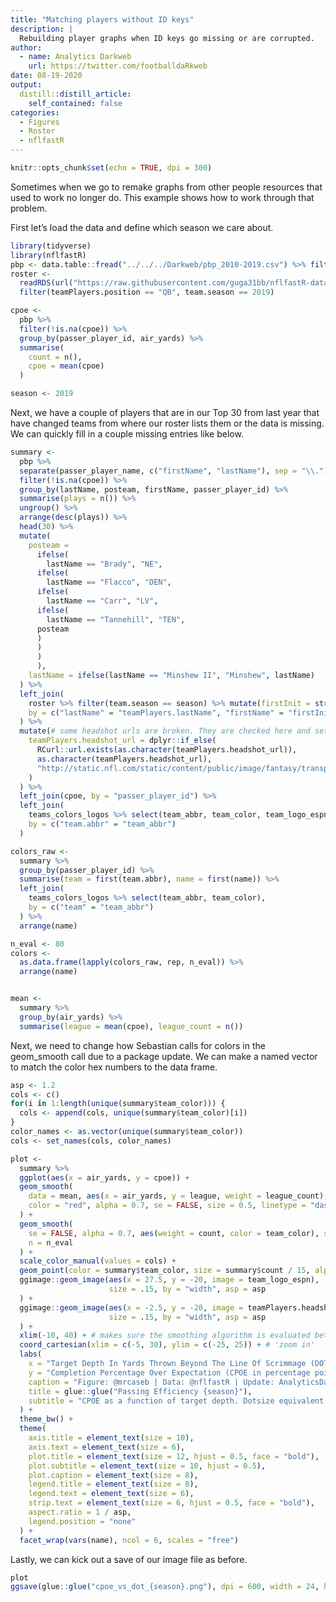 ```yaml
---
title: "Matching players without ID keys"
description: |
  Rebuilding player graphs when ID keys go missing or are corrupted. 
author:
  - name: Analytics Darkweb
    url: https://twitter.com/footballdaRkweb
date: 08-19-2020
output:
  distill::distill_article:
    self_contained: false
categories:
  - Figures
  - Roster
  - nflfastR
---
```


```r
knitr::opts_chunk$set(echo = TRUE, dpi = 300)
```

Sometimes when we go to remake graphs from other people resources that used to work no longer do. This example shows how to work through that problem. 

First let's load the data and define which season we care about. 

```r
library(tidyverse)
library(nflfastR)
pbp <- data.table::fread("../../../Darkweb/pbp_2010-2019.csv") %>% filter(season == 2019)
roster <-
  readRDS(url("https://raw.githubusercontent.com/guga31bb/nflfastR-data/master/roster-data/roster.rds")) %>%
  filter(teamPlayers.position == "QB", team.season == 2019)

cpoe <-
  pbp %>%
  filter(!is.na(cpoe)) %>%
  group_by(passer_player_id, air_yards) %>%
  summarise(
    count = n(),
    cpoe = mean(cpoe)
  )

season <- 2019
```

Next, we have a couple of players that are in our Top 30 from last year that have changed teams from where our roster lists them or the data is missing. 
We can quickly fill in a couple missing entries like below.

```r
summary <-
  pbp %>%
  separate(passer_player_name, c("firstName", "lastName"), sep = "\\.") %>%
  filter(!is.na(cpoe)) %>%
  group_by(lastName, posteam, firstName, passer_player_id) %>%
  summarise(plays = n()) %>%
  ungroup() %>%
  arrange(desc(plays)) %>%
  head(30) %>%
  mutate(
    posteam = 
      ifelse(
        lastName == "Brady", "NE",
      ifelse(
        lastName == "Flacco", "DEN",
      ifelse(
        lastName == "Carr", "LV",
      ifelse(
        lastName == "Tannehill", "TEN",
      posteam
      )
      )
      )
      ),
    lastName = ifelse(lastName == "Minshew II", "Minshew", lastName)
  ) %>%
  left_join(
    roster %>% filter(team.season == season) %>% mutate(firstInit = str_extract(teamPlayers.firstName, "\\w")) %>% select(name = teamPlayers.displayName, firstInit, teamPlayers.lastName, team.abbr, teamPlayers.headshot_url),
    by = c("lastName" = "teamPlayers.lastName", "firstName" = "firstInit")
  ) %>%
  mutate(# some headshot urls are broken. They are checked here and set to a default 
    teamPlayers.headshot_url = dplyr::if_else(
      RCurl::url.exists(as.character(teamPlayers.headshot_url)),
      as.character(teamPlayers.headshot_url),
      "http://static.nfl.com/static/content/public/image/fantasy/transparent/200x200/default.png",
    )
  ) %>%
  left_join(cpoe, by = "passer_player_id") %>%
  left_join(
    teams_colors_logos %>% select(team_abbr, team_color, team_logo_espn),
    by = c("team.abbr" = "team_abbr")
  )

colors_raw <-
  summary %>%
  group_by(passer_player_id) %>%
  summarise(team = first(team.abbr), name = first(name)) %>%
  left_join(
    teams_colors_logos %>% select(team_abbr, team_color),
    by = c("team" = "team_abbr")
  ) %>%
  arrange(name)

n_eval <- 80
colors <-
  as.data.frame(lapply(colors_raw, rep, n_eval)) %>%
  arrange(name)


mean <-
  summary %>%
  group_by(air_yards) %>%
  summarise(league = mean(cpoe), league_count = n())
```

Next, we need to change how Sebastian calls for colors in the geom_smooth call due to a package update. We can make a named vector to match the color hex numbers to the data frame.

```r
asp <- 1.2
cols <- c()
for(i in 1:length(unique(summary$team_color))) {
  cols <- append(cols, unique(summary$team_color)[i])
}
color_names <- as.vector(unique(summary$team_color))
cols <- set_names(cols, color_names)

plot <-
  summary %>%
  ggplot(aes(x = air_yards, y = cpoe)) +
  geom_smooth(
    data = mean, aes(x = air_yards, y = league, weight = league_count), n = n_eval,
    color = "red", alpha = 0.7, se = FALSE, size = 0.5, linetype = "dashed"
  ) +
  geom_smooth(
    se = FALSE, alpha = 0.7, aes(weight = count, color = team_color), size = 0.65,
    n = n_eval
  ) +
  scale_color_manual(values = cols) + 
  geom_point(color = summary$team_color, size = summary$count / 15, alpha = 0.4) +
  ggimage::geom_image(aes(x = 27.5, y = -20, image = team_logo_espn),
                      size = .15, by = "width", asp = asp
  ) +
  ggimage::geom_image(aes(x = -2.5, y = -20, image = teamPlayers.headshot_url),
                      size = .15, by = "width", asp = asp
  ) +
  xlim(-10, 40) + # makes sure the smoothing algorithm is evaluated between -10 and 40
  coord_cartesian(xlim = c(-5, 30), ylim = c(-25, 25)) + # 'zoom in'
  labs(
    x = "Target Depth In Yards Thrown Beyond The Line Of Scrimmage (DOT)",
    y = "Completion Percentage Over Expectation (CPOE in percentage points)",
    caption = "Figure: @mrcaseb | Data: @nflfastR | Update: AnalyticsDarkweb",
    title = glue::glue("Passing Efficiency {season}"),
    subtitle = "CPOE as a function of target depth. Dotsize equivalent to number of targets. Smoothed for -10 ??? DOT ??? 40 Yards. Red Line = League Average."
  ) +
  theme_bw() +
  theme(
    axis.title = element_text(size = 10),
    axis.text = element_text(size = 6),
    plot.title = element_text(size = 12, hjust = 0.5, face = "bold"),
    plot.subtitle = element_text(size = 10, hjust = 0.5),
    plot.caption = element_text(size = 8),
    legend.title = element_text(size = 8),
    legend.text = element_text(size = 6),
    strip.text = element_text(size = 6, hjust = 0.5, face = "bold"),
    aspect.ratio = 1 / asp,
    legend.position = "none"
  ) +
  facet_wrap(vars(name), ncol = 6, scales = "free")


```

Lastly, we can kick out a save of our image file as before. 

```r
plot
ggsave(glue::glue("cpoe_vs_dot_{season}.png"), dpi = 600, width = 24, height = 21, units = "cm")
```

